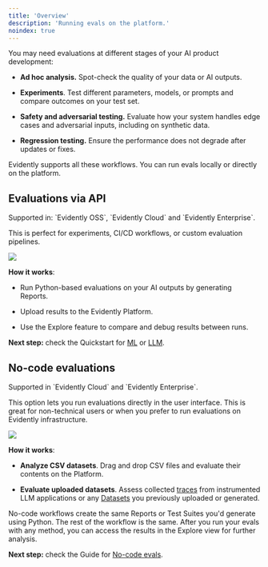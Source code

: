 ```yaml
---
title: 'Overview'
description: 'Running evals on the platform.'
noindex: true
---
```


You may need evaluations at different stages of your AI product development:

* **Ad hoc analysis.** Spot-check the quality of your data or AI outputs.

* **Experiments**. Test different parameters, models, or prompts and compare outcomes on your test set.

* **Safety and adversarial testing.** Evaluate how your system handles edge cases and adversarial inputs, including on synthetic data.

* **Regression testing.** Ensure the performance does not degrade after updates or fixes.

Evidently supports all these workflows. You can run evals locally or directly on the platform.

## Evaluations via API

<Check>
  Supported in: `Evidently OSS`, `Evidently Cloud` and `Evidently Enterprise`.
</Check>

This is perfect for experiments, CI/CD workflows, or custom evaluation pipelines.

![](/images/evals_flow_python.png)

**How it works**:

* Run Python-based evaluations on your AI outputs by generating Reports.

* Upload results to the Evidently Platform.

* Use the Explore feature to compare and debug results between runs.

**Next step:** check the Quickstart for [ML](/quickstart_ml) or [LLM](/quickstart_llm).

## No-code evaluations

<Check>
  Supported in `Evidently Cloud` and `Evidently Enterprise`.
</Check>

This option lets you run evaluations directly in the user interface. This is great for non-technical users or when you prefer to run evaluations on Evidently infrastructure.

![](/images/evals_flow_nocode.png)

**How it works**:

* **Analyze CSV datasets**. Drag and drop CSV files and evaluate their contents on the Platform.

* **Evaluate uploaded datasets**. Assess collected [traces](/docs/platform/tracing_overview) from instrumented LLM applications or any [Datasets](/docs/platform/datasets_overview) you previously uploaded or generated.

No-code workflows create the same Reports or Test Suites you'd generate using Python. The rest of the workflow is the same. After you run your evals with any method, you can access the results in the Explore view for further analysis.

**Next step:** check the Guide for [No-code evals](/docs/platform/evals_no_code).